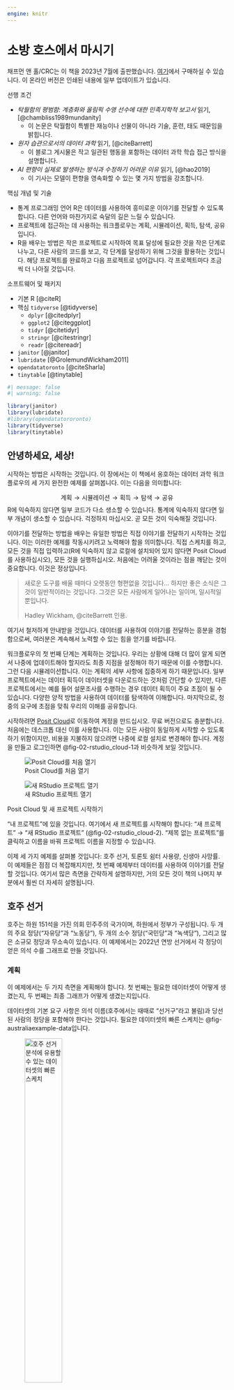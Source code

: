 ```yaml
---
engine: knitr
---
```


# 소방 호스에서 마시기 {#sec-fire-hose}

::: {.callout-note}
채프먼 앤 홀/CRC는 이 책을 2023년 7월에 출판했습니다. [여기](https://www.routledge.com/Telling-Stories-with-Data-With-Applications-in-R/Alexander/p/book/9781032134772)에서 구매하실 수 있습니다. 이 온라인 버전은 인쇄된 내용에 일부 업데이트가 있습니다.
:::

선행 조건

- *탁월함의 평범함: 계층화와 올림픽 수영 선수에 대한 민족지학적 보고서* 읽기, [@chambliss1989mundanity]
  - 이 논문은 탁월함이 특별한 재능이나 선물이 아니라 기술, 훈련, 태도 때문임을 밝힙니다.
- *원자 습관으로서의 데이터 과학* 읽기, [@citeBarrett]
  - 이 블로그 게시물은 작고 일관된 행동을 포함하는 데이터 과학 학습 접근 방식을 설명합니다.
- *AI 편향이 실제로 발생하는 방식과 수정하기 어려운 이유* 읽기, [@hao2019]
  - 이 기사는 모델이 편향을 영속화할 수 있는 몇 가지 방법을 강조합니다.

핵심 개념 및 기술

- 통계 프로그래밍 언어 R은 데이터를 사용하여 흥미로운 이야기를 전달할 수 있도록 합니다. 다른 언어와 마찬가지로 숙달의 길은 느릴 수 있습니다.
- 프로젝트에 접근하는 데 사용하는 워크플로우는 계획, 시뮬레이션, 획득, 탐색, 공유입니다.
- R을 배우는 방법은 작은 프로젝트로 시작하여 목표 달성에 필요한 것을 작은 단계로 나누고, 다른 사람의 코드를 보고, 각 단계를 달성하기 위해 그것을 활용하는 것입니다. 해당 프로젝트를 완료하고 다음 프로젝트로 넘어갑니다. 각 프로젝트마다 조금씩 더 나아질 것입니다.

소프트웨어 및 패키지

- 기본 R [@citeR]
- 핵심 `tidyverse` [@tidyverse]
  - `dplyr` [@citedplyr]
  - `ggplot2` [@citeggplot]
  - `tidyr` [@citetidyr]
  - `stringr` [@citestringr]
  - `readr` [@citereadr]
- `janitor` [@janitor]
- `lubridate` [@GrolemundWickham2011]
- `opendatatoronto` [@citeSharla]
- `tinytable` [@tinytable]

```r
#| message: false
#| warning: false

library(janitor)
library(lubridate)
#library(opendatatororonto)
library(tidyverse)
library(tinytable)
```

## 안녕하세요, 세상!

시작하는 방법은 시작하는 것입니다. 이 장에서는 이 책에서 옹호하는 데이터 과학 워크플로우의 세 가지 완전한 예제를 살펴봅니다.\index{workflow} 이는 다음을 의미합니다:

$$
\mbox{계획} \rightarrow \mbox{시뮬레이션} \rightarrow \mbox{획득} \rightarrow \mbox{탐색} \rightarrow \mbox{공유}
$$
R에 익숙하지 않다면 일부 코드가 다소 생소할 수 있습니다. 통계에 익숙하지 않다면 일부 개념이 생소할 수 있습니다. 걱정하지 마십시오. 곧 모든 것이 익숙해질 것입니다.

이야기를 전달하는 방법을 배우는 유일한 방법은 직접 이야기를 전달하기 시작하는 것입니다. 이는 이러한 예제를 작동시키려고 노력해야 함을 의미합니다. 직접 스케치를 하고, 모든 것을 직접 입력하고(R에 익숙하지 않고 로컬에 설치되어 있지 않다면 Posit Cloud를 사용하십시오), 모든 것을 실행하십시오. 처음에는 어려울 것이라는 점을 깨닫는 것이 중요합니다. 이것은 정상입니다.

> 새로운 도구를 배울 때마다 오랫동안 형편없을 것입니다... 하지만 좋은 소식은 그것이 일반적이라는 것입니다. 그것은 모든 사람에게 일어나는 일이며, 일시적일 뿐입니다.
>
> Hadley Wickham, @citeBarrett 인용.

여기서 철저하게 안내받을 것입니다. 데이터를 사용하여 이야기를 전달하는 흥분을 경험함으로써, 여러분은 계속해서 노력할 수 있는 힘을 얻기를 바랍니다.

워크플로우의 첫 번째 단계는 계획하는 것입니다. 우리는 상황에 대해 더 많이 알게 되면서 나중에 업데이트해야 할지라도 최종 지점을 설정해야 하기 때문에 이를 수행합니다. 그런 다음 시뮬레이션합니다. 이는 계획의 세부 사항에 집중하게 하기 때문입니다. 일부 프로젝트에서는 데이터 획득이 데이터셋을 다운로드하는 것처럼 간단할 수 있지만, 다른 프로젝트에서는 예를 들어 설문조사를 수행하는 경우 데이터 획득이 주요 초점이 될 수 있습니다. 다양한 양적 방법을 사용하여 데이터를 탐색하여 이해합니다. 마지막으로, 청중의 요구에 초점을 맞춰 우리의 이해를 공유합니다.

시작하려면 [Posit Cloud](https://posit.cloud)\index{Posit Cloud}로 이동하여 계정을 만드십시오. 무료 버전으로도 충분합니다. 처음에는 데스크톱 대신 이를 사용합니다. 이는 모든 사람이 동일하게 시작할 수 있도록 하기 위함이지만, 비용을 지불하지 않으려면 나중에 로컬 설치로 변경해야 합니다. 계정을 만들고 로그인하면 @fig-02-rstudio_cloud-1과 비슷하게 보일 것입니다.

::: {#fig-openrstudio layout-ncol="2" layout-valign="bottom"}
![Posit Cloud를 처음 열기](figures/02-posit_cloud-1.png){#fig-02-rstudio_cloud-1}

![새 RStudio 프로젝트 열기](figures/02-posit_cloud-2.png){#fig-02-rstudio_cloud-2}

Posit Cloud 및 새 프로젝트 시작하기
:::

"내 프로젝트"에 있을 것입니다. 여기에서 새 프로젝트를 시작해야 합니다: "새 프로젝트" $\rightarrow$ "새 RStudio 프로젝트" (@fig-02-rstudio_cloud-2). "제목 없는 프로젝트"를 클릭하고 이름을 바꿔 프로젝트 이름을 지정할 수 있습니다.

이제 세 가지 예제를 살펴볼 것입니다: 호주 선거, 토론토 쉼터 사용량, 신생아 사망률. 이 예제들은 점점 더 복잡해지지만, 첫 번째 예제부터 데이터를 사용하여 이야기를 전달할 것입니다. 여기서 많은 측면을 간략하게 설명하지만, 거의 모든 것이 책의 나머지 부분에서 훨씬 더 자세히 설명됩니다.


## 호주 선거

호주\index{Australia}는 하원 151석을 가진 의회 민주주의 국가이며, 하원에서 정부가 구성됩니다.\index{elections!Australia 2022 Federal Election} 두 개의 주요 정당("자유당"과 "노동당"), 두 개의 소수 정당("국민당"과 "녹색당"), 그리고 많은 소규모 정당과 무소속이 있습니다. 이 예제에서는 2022년 연방 선거에서 각 정당이 얻은 의석 수를 그래프로 만들 것입니다.\index{elections}

### 계획

이 예제에서는 두 가지 측면을 계획해야 합니다. 첫 번째는 필요한 데이터셋이 어떻게 생겼는지, 두 번째는 최종 그래프가 어떻게 생겼는지입니다.

데이터셋의 기본 요구 사항은 의석 이름(호주에서는 때때로 "선거구"라고 불림)과 당선된 사람의 정당을 포함해야 한다는 것입니다. 필요한 데이터셋의 빠른 스케치는 @fig-australiaexample-data입니다.

::: {#fig-australiaexample layout-ncol="2" layout-valign="bottom"}
![호주 선거 분석에 유용할 수 있는 데이터셋의 빠른 스케치](figures/02-divisiontable.png){#fig-australiaexample-data width="45%"}

![각 정당이 얻은 의석 수에 대한 가능한 그래프의 빠른 스케치](figures/02-divisiongraph.png){#fig-australiaexample-graph width="45%"}

호주 선거 관련 잠재적 데이터셋 및 그래프 스케치
:::

우리는 또한 관심 있는 그래프를 계획해야 합니다. 각 정당이 얻은 의석 수를 표시하고 싶으므로, 우리가 목표로 할 수 있는 빠른 스케치는 @fig-australiaexample-graph입니다.

### 시뮬레이션

이제 스케치에 구체성을 부여하기 위해 일부 데이터를 시뮬레이션합니다.

시작하려면 Posit Cloud\index{Posit Cloud} 내에서 새 Quarto\index{Quarto} 문서를 만드십시오: "파일" $\rightarrow$ "새 파일" $\rightarrow$ "Quarto 문서$\dots$". "2022년 호주 선거 탐색"과 같은 제목을 지정하고, 저자로 자신의 이름을 추가하고, "시각적 마크다운 편집기 사용"을 클릭 해제하십시오 (@fig-quarto-australian-elections-clcik). 다른 옵션은 기본값으로 두고 "생성"을 클릭하십시오.

::: {#fig-quarto-australian-elections layout-nrow=3}

![새 Quarto 문서 만들기](figures/02-posit_cloud-3.png){#fig-quarto-australian-elections-clcik}

![필요한 경우 rmarkdown 설치](figures/02-posit_cloud-4.png){#fig-quarto-australian-elections-wtfquarto}

![초기 설정 및 서문 포함](figures/02-posit_cloud-5.png){#fig-quarto-australian-elections-3}

![청크를 실행하기 위해 녹색 화살표 강조 표시](figures/02-posit_cloud-6.png){#fig-quarto-australian-elections-4}

![메시지를 제거하기 위해 십자가 강조 표시](figures/02-posit_cloud-7.png){#fig-quarto-australian-elections-5}

![렌더링 버튼 강조 표시](figures/02-posit_cloud-8.png){#fig-quarto-australian-elections-6}

Quarto 문서 시작하기
:::


"패키지 rmarkdown 필요..."와 같은 알림이 표시될 수 있습니다 (@fig-quarto-australian-elections-wtfquarto). 그런 경우 "설치"를 클릭하십시오. 이 예제에서는 모든 것을 이 하나의 Quarto 문서에 넣을 것입니다. "australian_elections.qmd"로 저장해야 합니다: "파일" $\rightarrow$ "다른 이름으로 저장...".

기본 내용을 거의 모두 제거한 다음, 제목 자료 아래에 새 R 코드 청크를 만드십시오: "코드" $\rightarrow$ "청크 삽입". 그런 다음 다음을 설명하는 서문 문서를 추가하십시오:

-   문서의 목적;
-   저자 및 연락처 정보;
-   파일이 작성되었거나 마지막으로 업데이트된 시점; 그리고
-   파일이 의존하는 선행 조건.

```r
#| eval: false
#| echo: true

#### 서문 ####
# 목적: 2022년 호주 선거 데이터를 읽어들이고
# 각 정당이 얻은 의석 수 그래프를 만듭니다.
# 저자: Rohan Alexander
# 이메일: rohan.alexander@utoronto.ca
# 날짜: 2023년 1월 1일
# 선행 조건: 호주 선거 데이터를 얻을 수 있는 곳을 알고 있어야 합니다.
```

R에서 "#"으로 시작하는 줄은 주석입니다. 이는 R에 의해 코드로 실행되지 않고, 대신 사람이 읽도록 설계되었음을 의미합니다. 이 서문의 각 줄은 "#"으로 시작해야 합니다. 또한 "####"로 둘러싸서 이것이 서문 섹션임을 명확히 하십시오. 결과는 @fig-quarto-australian-elections-3과 같아야 합니다.

이 후에는 작업 공간을 설정해야 합니다. 여기에는 필요한 패키지를 설치\index{packages!install}하고 로드하는 것이 포함됩니다. 패키지는 각 컴퓨터에 한 번만 설치하면 되지만, 사용할 때마다 로드해야 합니다. 이 경우 `tidyverse`와 `janitor` 패키지를 사용할 것입니다. 이전에 설치되지 않았다면 설치해야 하며, 그런 다음 각각 로드해야 합니다.

::: {.callout-note}
## 거인의 어깨

Hadley Wickham\index{Wickham, Hadley}은 RStudio의 수석 과학자입니다. 2008년 아이오와 주립 대학교에서 통계학 박사 학위를 취득한 후 라이스 대학교 조교수로 임용되었고, 2013년 RStudio(현재 Posit)의 수석 과학자가 되었습니다.\index{statistics} 그는 `tidyverse` 패키지 컬렉션을 개발했으며, *R for Data Science* [@r4ds] 및 *Advanced R* [@advancedr]를 포함한 많은 책을 출판했습니다. 그는 2019년 COPSS 회장상\index{COPSS Presidents' Award}을 수상했습니다.
:::

패키지 설치 예시는 다음과 같습니다.\index{packages!install} R 코드 청크와 관련된 작은 녹색 화살표를 클릭하여 이 코드를 실행하십시오 (@fig-quarto-australian-elections-4).

```r
#| eval: false
#| echo: true

#### 작업 공간 설정 ####
install.packages("tidyverse")
install.packages("janitor")
```

이제 패키지가 설치되었으므로 로드해야 합니다. 패키지 설치 단계는 컴퓨터당 한 번만 수행하면 되므로, 해당 코드는 실수로 실행되지 않도록 주석 처리하거나 제거해야 합니다. 또한 패키지를 설치할 때 인쇄된 메시지를 제거할 수 있습니다 (@fig-quarto-australian-elections-5).

```r
#| echo: true
#| eval: true
#| warning: false
#| message: false

#### 작업 공간 설정 ####
# install.packages("tidyverse")
# install.packages("janitor")

library(tidyverse)
library(janitor)
```

"렌더링"을 클릭하여 전체 문서를 렌더링할 수 있습니다 (@fig-quarto-australian-elections-6). 이렇게 하면 일부 패키지를 설치하라는 메시지가 표시될 수 있습니다. 그런 경우 동의해야 합니다. 그러면 HTML 문서가 생성됩니다.\index{Quarto!render HTML}

방금 설치된 패키지에 대한 소개를 위해 각 패키지에는 패키지 및 해당 함수에 대한 정보를 제공하는 도움말 파일이 포함되어 있습니다. 패키지 이름 앞에 물음표를 붙인 다음 콘솔에서 해당 코드를 실행하여 액세스할 수 있습니다. 예를 들어 `?tidyverse`.

데이터를 시뮬레이션하려면,\index{simulation} "Division"과 "Party"라는 두 변수와 각각에 대한 일부 값을 가진 데이터셋을 만들어야 합니다. "Division"의 경우 합리적인 값은 151개 호주 선거구 중 하나의 이름일 것입니다. "Party"의 경우 합리적인 값은 "Liberal", "Labor", "National", "Green", "Other" 중 하나일 것입니다. 다시, 이 코드는 R 코드 청크와 관련된 작은 녹색 화살표를 클릭하여 실행할 수 있습니다.

```r
#| echo: true
#| eval: true
#| warning: false
#| message: false

#### 시뮬레이션 ####
set.seed(853)

simulated_data <-
  tibble(
    # 각 선거구를 나타내기 위해 1부터 151까지 사용
    "Division" = 1:151,
    # 151번 무작위로 옵션을 선택합니다 (복원 추출)
    "Party" = sample(
      x = c("Liberal", "Labor", "National", "Green", "Other"),
      size = 151,
      replace = TRUE
    )
  )

simulated_data
```

어느 시점에서 코드가 실행되지 않고 도움을 요청하고 싶을 것입니다.\index{help!asking for} 코드의 작은 스니펫을 스크린샷하여 누군가가 그것을 기반으로 도움을 줄 수 있을 것이라고 기대하지 마십시오. 그들은 거의 확실히 그럴 수 없습니다. 대신, 그들이 실행할 수 있는 방식으로 전체 스크립트를 제공해야 합니다. GitHub\index{GitHub}가 무엇인지는 @sec-reproducible-workflows에서 더 자세히 설명할 것이지만, 지금 당장 도움이 필요하다면 스크린샷을 찍는 것보다 더 유용한 방식으로 코드를 공유할 수 있도록 GitHub Gist를 순진하게 생성해야 합니다. 첫 번째 단계는 [GitHub](https://github.com)에서 무료 계정을 만드는 것입니다 (@fig-githubone). 적절한 사용자 이름을 생각하는 것이 중요합니다. 이는 여러분의 전문 프로필의 일부가 될 것이기 때문입니다. 전문적이고, 어떤 과정과도 독립적이며, 이상적으로는 실제 이름과 관련된 사용자 이름을 사용하는 것이 좋습니다. 그런 다음 오른쪽 상단에서 "+"를 찾고 "새 Gist"를 선택하십시오 (@fig-githubgistone).

::: {#fig-githubgist layout-ncol="2" layout-nrow="2" layout-valign="bottom"}
![GitHub 가입 화면](figures/github_1.png){#fig-githubone}

![새 GitHub Gist](figures/githubgistone.png){#fig-githubgistone}

![코드를 공유하기 위해 공개 GitHub Gist 만들기](figures/githubgisttwo.png){#fig-githubgisttwo}

도움을 요청할 때 코드를 공유하기 위해 Gist 만들기
:::

여기에서 오류가 발생하는 마지막 부분뿐만 아니라 모든 코드를 Gist에 추가해야 합니다. 그리고 끝에 ".R"이 포함된 의미 있는 파일 이름을 지정하십시오. 예를 들어 "australian_elections.R". @fig-githubgisttwo에서는 `library(Tidyverse)` 대신 `library(tidyverse)`와 같이 잘못된 대소문자가 사용되었습니다.

"공개 Gist 생성"을 클릭하십시오. 그런 다음 이 Gist의 URL을 도움을 요청하는 사람과 공유하고, 문제가 무엇인지, 무엇을 달성하려고 하는지 설명할 수 있습니다. 모든 코드를 사용할 수 있으므로 그들이 더 쉽게 도움을 줄 수 있을 것입니다.

### 획득

이제 실제 데이터를 얻고 싶습니다. 필요한 데이터는 호주 연방 선거를 조직하는 비당파 기관인 호주 선거 관리 위원회(AEC)\index{Australia!Australian Electoral Commission}에서 가져옵니다. `readr`의 `read_csv()`에 웹사이트 페이지를 전달할 수 있습니다. `readr`는 `tidyverse`의 일부이므로 명시적으로 로드할 필요가 없습니다. `<-` 또는 "할당 연산자"는 `read_csv()`의 출력을 "raw_elections_data"라는 객체에 할당합니다.

::: {.content-visible when-format="pdf"}
```r
#| eval: false
#| echo: true

#### 데이터 읽어들이기 ####
raw_elections_data <-
  read_csv(
    file =
      paste0("https://results.aec.gov.au/27966/website/Downloads/",
             "HouseMembersElectedDownload-27966.csv"),
    show_col_types = FALSE,
    skip = 1
  )

# 원본 데이터를 저장합니다. 접근 권한을 잃을 경우를 대비하여
write_csv(
  x = raw_elections_data,
  file = "australian_voting.csv"
)
```
:::

::: {.content-visible unless-format="pdf"}
```r
#| eval: false
#| echo: true

#### 데이터 읽어들이기 ####
raw_elections_data <-
  read_csv(
    file =
      "https://results.aec.gov.au/27966/website/Downloads/HouseMembersElectedDownload-27966.csv",
    show_col_types = FALSE,
    skip = 1
  )

# AEC 웹사이트에서 데이터를 읽어들였습니다. 나중에 문제가 생기거나
# 이동할 경우를 대비하여 저장해 두는 것이 좋습니다.
write_csv(
  x = raw_elections_data,
  file = "australian_voting.csv"
)
```
:::

```r
#| eval: false
#| echo: false

# 내부

raw_elections_data <-
  read_csv(
    file =
      "https://results.aec.gov.au/27966/website/Downloads/HouseMembersElectedDownload-27966.csv",
    show_col_types = FALSE,
    skip = 1
  )

write_csv(
  x = raw_elections_data,
  file = here::here("inputs/data/australian_voting.csv")
)
```

```r
#| eval: true
#| echo: false
#| warning: false

raw_elections_data <-
  read_csv(
    here::here("inputs/data/australian_voting.csv"),
    show_col_types = FALSE
  )
```

`head()`를 사용하여 데이터셋을 빠르게 살펴볼 수 있습니다. `head()`는 처음 여섯 행을 보여주고, `tail()`는 마지막 여섯 행을 보여줍니다.

```r
head(raw_elections_data)
tail(raw_elections_data)
```

데이터를 사용하려면 정리해야 합니다. 계획 단계에서 원했던 데이터셋과 유사하게 만들려고 합니다. 계획에서 벗어나는 것은 괜찮지만, 이는 의도적이고 합리적인 결정이어야 합니다. 저장한 데이터셋을 읽어들인 후 가장 먼저 할 일은 변수 이름을 조정하는 것입니다. `janitor`의 `clean_names()`를 사용하여 이를 수행할 것입니다.

```r
#| echo: false
#| eval: true

#### 기본 정리 ####
raw_elections_data <-
  read_csv(
    file = here::here("inputs/data/australian_voting.csv"),
    show_col_types = FALSE
  )
```

```r
#| echo: true
#| eval: false

#### 기본 정리 ####
raw_elections_data <-
  read_csv(
    file = "australian_voting.csv",
    show_col_types = FALSE
  )
```

```r
#| echo: true
#| eval: true

# 이름을 더 쉽게 입력할 수 있도록 합니다.
cleaned_elections_data <-
  clean_names(raw_elections_data)

# 처음 여섯 행을 살펴봅니다.
head(cleaned_elections_data)
```

이름이 더 빨리 입력되는 이유는 RStudio\index{R!RStudio}가 자동으로 완성하기 때문입니다. 이를 위해 변수 이름을 입력하기 시작한 다음 "tab" 키를 사용하여 완성합니다.

데이터셋에는 많은 변수가 있으며, 우리는 주로 "division_nm"과 "party_nm" 두 가지에 관심이 있습니다. `tidyverse`의 일부로 로드한 `dplyr`의 `select()`를 사용하여 관심 있는 특정 변수를 선택할 수 있습니다. "파이프 연산자"\index{pipe operator}, `|>`,는 한 줄의 출력을 다음 줄의 함수의 첫 번째 입력으로 전달합니다.

```r
#| echo: true
#| eval: true

cleaned_elections_data <-
  cleaned_elections_data |>
  select(
    division_nm,
    party_nm
  )

head(cleaned_elections_data)
```

일부 변수 이름은 여전히 약어이기 때문에 명확하지 않습니다. `names()`를 사용하여 이 데이터셋의 열 이름을 살펴볼 수 있습니다. 그리고 `dplyr`의 `rename()`을 사용하여 이름을 변경할 수 있습니다.

```r
names(cleaned_elections_data)
```

```r
cleaned_elections_data <-
  cleaned_elections_data |>
  rename(
    division = division_nm,
    elected_party = party_nm
  )

head(cleaned_elections_data)
```

이제 `unique()`를 사용하여 "elected_party" 열의 고유 값을 살펴볼 수 있습니다.

```r
cleaned_elections_data$elected_party |>
  unique()
```

우리가 원했던 것보다 더 많은 세부 정보가 있으므로, `dplyr`의 `case_match()`를 사용하여 정당 이름을 시뮬레이션한 것과 일치하도록 단순화할 수 있습니다.

```r
cleaned_elections_data <-
  cleaned_elections_data |>
  mutate(
    elected_party =
      case_match(
        elected_party,
        "Australian Labor Party" ~ "Labor",
        "Liberal National Party of Queensland" ~ "Liberal",
        "Liberal" ~ "Liberal",
        "The Nationals" ~ "Nationals",
        "The Greens" ~ "Greens",
        "Independent" ~ "Other",
        "Katter's Australian Party (KAP)" ~ "Other",
        "Centre Alliance" ~ "Other"
      )
  )

head(cleaned_elections_data)
```

이제 데이터가 계획과 일치합니다 (@fig-australiaexample-data). 모든 선거구에 대해 당선된 사람의 정당을 가지고 있습니다.

이제 데이터셋을 깔끔하게 정리했으므로 저장해야 합니다. 다음 단계에서 정리된 데이터셋으로 시작할 수 있도록 말입니다. 원시 데이터를 대체하지 않고 나중에 정리된 데이터셋을 쉽게 식별할 수 있도록 새 파일 이름으로 저장해야 합니다.

```r
#| echo: true
#| eval: false

write_csv(
  x = cleaned_elections_data,
  file = "cleaned_elections_data.csv"
)
```

```r
#| echo: false
#| eval: true

write_csv(
  cleaned_elections_data,
  here::here("outputs/data/cleaned_elections_data.csv")
)
```

### 탐색

우리가 만든 데이터셋을 탐색하고 싶을 수 있습니다. 데이터셋을 더 잘 이해하는 한 가지 방법은 그래프를 만드는 것입니다. 특히, 여기서는 @fig-australiaexample-graph에서 계획한 그래프를 만들고 싶습니다.

먼저, 방금 만든 데이터셋을 읽어들입니다.

```r
#| echo: false
#| eval: true

cleaned_elections_data <-
  read_csv(
    "outputs/data/cleaned_elections_data.csv",
    show_col_types = FALSE
  )
```

```r
#| echo: true
#| eval: false

#### 탐색 ####
cleaned_elections_data <-
  read_csv(
    file = "cleaned_elections_data.csv",
    show_col_types = FALSE
  )
```

`dplyr`의 `count()`를 사용하여 각 정당이 얻은 의석 수를 빠르게 셀 수 있습니다.

```r
#| echo: true
#| eval: true
#| warning: false

cleaned_elections_data |>
  count(elected_party)
```

관심 있는 그래프를 만들기 위해 `tidyverse`의 일부인 `ggplot2`를 사용합니다. 이 패키지의 핵심은 "+"를 사용하여 레이어를 추가하여 그래프를 만든다는 것입니다. 이를 "더하기 연산자"라고 부릅니다. 특히 `ggplot2`의 `geom_bar()`를 사용하여 막대 차트를 만들 것입니다 (@fig-canadanice-1).

```r
#| echo: true
#| eval: true
#| warning: false
#| label: fig-canadanice
#| fig-cap: "2022년 호주 연방 선거에서 정당별 획득 의석 수"
#| fig-subcap: ["기본 옵션", "개선된 테마 및 레이블"]
#| layout-ncol: 2

cleaned_elections_data |>
  ggplot(aes(x = elected_party)) + # aes는 "미학"을 줄인 말입니다.
  geom_bar()

cleaned_elections_data |>
  ggplot(aes(x = elected_party)) +
  geom_bar() +
  theme_minimal() + # 테마를 더 깔끔하게 만듭니다.
  labs(x = "정당", y = "의석 수") # 레이블을 더 의미 있게 만듭니다.
```

@fig-canadanice-1은 우리가 목표로 한 것을 달성합니다. 그러나 기본 옵션을 수정하고 레이블을 개선하여 더 보기 좋게 만들 수 있습니다 (@fig-canadanice-2).

### 공유

이 시점까지 우리는 데이터를 다운로드하고, 정리하고, 그래프를 만들었습니다. 일반적으로 우리가 한 일을 어느 정도 자세히 전달해야 합니다. 이 경우, 우리가 한 일, 왜 했는지, 그리고 무엇을 발견했는지에 대해 몇 단락을 작성하여 워크플로우를 마무리할 수 있습니다. 예시는 다음과 같습니다.

> 호주는 하원 151석을 가진 의회 민주주의 국가이며, 하원에서 정부가 구성됩니다. 두 개의 주요 정당("자유당"과 "노동당"), 두 개의 소수 정당("국민당"과 "녹색당"), 그리고 많은 소규모 정당이 있습니다. 2022년 연방 선거는 5월 21일에 치러졌으며, 약 1,500만 표가 투표되었습니다. 우리는 각 정당이 얻은 의석 수에 관심이 있었습니다.
>
> 우리는 호주 선거 관리 위원회 웹사이트에서 의석별 결과를 다운로드했습니다. 통계 프로그래밍 언어 R [@citeR]과 `tidyverse` [@tidyverse] 및 `janitor` [@janitor]를 사용하여 데이터셋을 정리하고 정돈했습니다. 그런 다음 각 정당이 얻은 의석 수 그래프를 만들었습니다 (@fig-canadanice).
>
> 노동당이 77석을 얻었고, 자유당이 48석으로 그 뒤를 이었습니다. 소수 정당은 국민당이 10석, 녹색당이 4석을 얻었습니다. 마지막으로 10명의 무소속 의원과 소규모 정당 후보들이 당선되었습니다.
>
> 의석 분포는 두 주요 정당에 편향되어 있으며, 이는 호주 유권자들의 비교적 안정적인 선호도를 반영하거나, 전국적인 네트워크나 자금과 같은 주요 정당으로서의 이점 때문에 관성 때문일 수 있습니다. 이러한 분포의 이유에 대한 더 나은 이해는 향후 연구에서 흥미로운 주제입니다. 데이터셋은 투표한 모든 사람으로 구성되지만, 호주에서는 일부가 체계적으로 투표에서 제외되며, 일부는 다른 사람보다 투표하기가 훨씬 더 어렵다는 점에 유의해야 합니다.

이 예제는 몇 단락에 불과하지만, 초록을 형성하도록 축소하거나, 각 단락을 섹션으로 확장하여 전체 보고서를 형성하도록 늘릴 수 있습니다. 첫 번째 단락은 일반적인 개요, 두 번째 단락은 데이터에 초점, 세 번째 단락은 결과에 초점, 네 번째 단락은 토론입니다. @hao2019의 예시를 따라, 네 번째 단락은 편향이 스며들 수 있는 영역을 고려하기에 좋은 곳입니다.

## 토론토의 노숙자 인구

토론토\index{Canada!Toronto unhoused population}에는 많은 노숙자 인구가 있습니다 [@torontohomeless]. 혹독한 겨울은 쉼터에 충분한 공간이 있는 것이 중요함을 의미합니다. 이 예제에서는 2021년 쉼터 사용량 표를 만들어 각 월의 평균 사용량을 비교할 것입니다. 우리의 예상은 12월과 같은 추운 달에 7월과 같은 따뜻한 달보다 사용량이 더 많다는 것입니다.

### 계획

관심 있는 데이터셋은 날짜, 쉼터, 그리고 그날 밤 점유된 침대 수를 포함해야 합니다. 작동할 데이터셋의 빠른 스케치는 @fig-torontohomeless-data입니다. 우리는 매월 평균 일일 점유 침대 수를 포함하는 표를 만드는 데 관심이 있습니다. 표는 @fig-torontohomeless-table과 비슷하게 보일 것입니다.

::: {#fig-torontohomeless layout-ncol="2"}
![데이터셋의 빠른 스케치](figures/02-shelter_sketch.png){#fig-torontohomeless-data width="50%"}

![매월 평균 점유 침대 수 테이블의 빠른 스케치](figures/02-homeless_sketch.png){#fig-torontohomeless-table width="50%"}

토론토 쉼터 사용량 관련 데이터셋 및 테이블 스케치
:::

### 시뮬레이션

다음 단계는 데이터셋과 유사한 데이터를 시뮬레이션하는 것입니다.\index{simulation} 시뮬레이션은 데이터 생성 프로세스에 대해 깊이 생각할 기회를 제공합니다. 분석으로 전환할 때, 이는 우리에게 가이드가 될 것입니다. 시뮬레이션을 먼저 사용하지 않고 분석을 수행하는 것은 목표 없이 화살을 쏘는 것과 같다고 생각할 수 있습니다. 즉, 확실히 무언가를 하고 있지만, 잘하고 있는지는 명확하지 않습니다.

Posit Cloud\index{Posit Cloud}에서 새 Quarto\index{Quarto} 문서를 만들고 저장한 다음, 새 R 코드 청크를 만들고 서문 문서를 추가하십시오. 그런 다음 필요한 패키지를 설치 및/또는 로드하십시오. 다시 `tidyverse`와 `janitor`를 사용할 것입니다. 이들은 이전에 설치되었으므로 다시 설치할 필요가 없습니다. 또한 `lubridate`도 사용할 것입니다. 이것은 `tidyverse`의 일부이므로 독립적으로 설치할 필요는 없지만 로드해야 합니다. 또한 `opendatatoronto`와 `knitr`도 사용할 것이며, 이들은 설치하고 로드해야 합니다.

```r
#| eval: false
#| echo: true

#### 서문 ####
# 목적: 2021년 쉼터 사용량 데이터를 얻고 표를 만듭니다.
# 저자: Rohan Alexander
# 이메일: rohan.alexander@utoronto.ca
# 날짜: 2022년 7월 1일
# 선행 조건: -

#### 작업 공간 설정 ####
install.packages("opendatatoronto")
install.packages("knitr")

library(knitr)
library(janitor)
library(lubridate)
library(opendatatoronto)
library(tidyverse)
```

```r
#| echo: false
#| eval: true
#| warning: false
#| message: false

library(knitr)
library(janitor)
library(lubridate)
library(opendatatoronto)
library(tidyverse)
```

이전 예제에 세부 정보를 추가하자면, 패키지에는 다른 사람들이 작성한 코드가 포함되어 있습니다. 이 책에서 정기적으로 보게 될 몇 가지 일반적인 패키지가 있습니다. 특히 `tidyverse`. 패키지를 사용하려면 먼저 설치해야 하고, 그런 다음 로드해야 합니다. 패키지는 컴퓨터당 한 번만 설치하면 되지만, 사용할 때마다 로드해야 합니다. 이는 이전에 설치한 패키지를 여기에서 다시 설치할 필요가 없음을 의미합니다.

::: callout-note
## 거인의 어깨

로버트 젠틀맨 박사\index{Gentleman, Robert}는 R의 공동 창시자입니다. 1988년 워싱턴 대학교에서 통계학 박사 학위를 취득한 후 오클랜드 대학교로 옮겼습니다.\index{statistics} 그 후 23andMe를 포함한 다양한 역할을 수행했으며, 현재 하버드 의과대학 계산 생의학 센터의 전무이사입니다.
:::

::: callout-note
## 거인의 어깨

로스 이아카 박사\index{Ihaka, Ross}는 R의 공동 창시자입니다. 그는 1985년 캘리포니아 대학교 버클리에서 통계학 박사 학위를 취득했습니다. 그는 마오리족 지진의 신인 "Ruaumoko"라는 제목의 논문을 작성했습니다.\index{statistics}\index{Berkeley} 그 후 오클랜드 대학교로 옮겨 평생 그곳에 머물렀습니다. 그는 2008년 뉴질랜드 왕립 학회 테 아파랑기에서 피커링 메달을 수상했습니다.
:::

사람들이 R과 우리가 사용하는 패키지를 만들기 위해 시간을 기부한다는 점을 고려할 때, 그들을 인용하는 것이 중요합니다. 필요한 정보를 얻기 위해 `citation()`을 사용합니다.\index{citation!R} 인수를 사용하지 않고 실행하면 R 자체에 대한 인용 정보를 제공하고, 패키지 이름인 인수를 사용하여 실행하면 해당 패키지에 대한 인용 정보를 제공합니다.\index{packages!cite}\index{citation!R packages}

```r
citation() # R에 대한 인용 정보 얻기
citation("ggplot2") # 패키지에 대한 인용 정보 얻기
```

시뮬레이션으로 돌아가서, 우리는 "date", "shelter", "occupancy" 세 가지 변수가 필요합니다.\index{simulation} 이 예제는 `set.seed()`를 사용하여 시드를 추가하여 이전 예제를 기반으로 구축됩니다.\index{random seed} 시드는 동일한 코드를 실행할 때마다 항상 동일한 무작위 데이터를 생성할 수 있도록 합니다. 어떤 정수든 시드로 사용할 수 있습니다. 이 경우 시드는 853입니다. 이 시드를 사용하면 이 예제와 동일한 무작위 숫자를 얻을 수 있습니다. 다른 시드를 사용하면 다른 무작위 숫자를 예상해야 합니다. 마지막으로, `rep()`를 사용하여 특정 횟수만큼 무언가를 반복합니다. 예를 들어, "Shelter 1"을 365번 반복합니다. 이는 약 1년치에 해당합니다.\index{distribution!Poisson}

```r
#| echo: true
#| eval: true
#| warning: false
#| message: false

#### 시뮬레이션 ####
set.seed(853)

simulated_occupancy_data <-
  tibble(
    date = rep(x = as.Date("2021-01-01") + c(0:364), times = 3),
    # Eddelbuettel 기반: https://stackoverflow.com/a/21502386
    shelter = c(
      rep(x = "Shelter 1", times = 365),
      rep(x = "Shelter 2", times = 365),
      rep(x = "Shelter 3", times = 365)
    ),
    number_occupied =
      rpois(
        n = 365 * 3,
        lambda = 30
      ) # 포아송 분포에서 1,095번 추출
  )

head(simulated_occupancy_data)
```

이 시뮬레이션에서 우리는 먼저 2021년의 모든 날짜 목록을 만듭니다. 그 목록을 세 번 반복합니다. 우리는 1년 내내 매일 세 개의 쉼터에 대한 데이터를 가정합니다. 매일 밤 점유된 침대 수를 시뮬레이션하기 위해, 우리는 포아송 분포\index{distribution!Poisson}에서 추출하며, 평균 30개의 침대가 쉼터당 점유된다고 가정합니다. 이는 임의의 선택입니다. 배경 설명을 하자면, 포아송 분포는 종종 카운트 데이터가 있을 때 사용되며, @sec-its-just-a-generalized-linear-model에서 다시 다룹니다.

### 획득

토론토 시에서 제공하는 토론토 쉼터 사용량 데이터를 사용합니다. 쉼터 사용량은 매일 새벽 4시에 점유된 침대 수를 세어 측정합니다. 데이터에 액세스하려면 `opendatatoronto`를 사용한 다음 자체 사본을 저장합니다.

::: {.content-visible when-format="pdf"}
```r
#| eval: false
#| echo: true

#### 데이터 획득 ####
toronto_shelters <-
  # 각 패키지는 Open Data Toronto의 관련 페이지의 "개발자용" 탭에서 찾을 수 있는 고유 ID와 연결됩니다.
  list_package_resources("21c83b32-d5a8-4106-a54f-010dbe49f6f2") |>
  # 해당 패키지 내에서 2021년 데이터셋에 관심이 있습니다.
  filter(name ==
    "daily-shelter-overnight-service-occupancy-capacity-2021.csv") |>
  # 데이터셋을 한 행으로 줄인 후 리소스를 가져올 수 있습니다.
  get_resource()

write_csv(
  x = toronto_shelters,
  file = "toronto_shelters.csv"
)

head(toronto_shelters)
```
:::

::: {.content-visible unless-format="pdf"}
```r
#| eval: false
#| echo: true

#### 데이터 획득 ####
toronto_shelters <-
  # 각 패키지는 Open Data Toronto의 관련 페이지의 "개발자용" 탭에서 찾을 수 있는 고유 ID와 연결됩니다.
  # https://open.toronto.ca/dataset/daily-shelter-overnight-service-occupancy-capacity/
  list_package_resources("21c83b32-d5a8-4106-a54f-010dbe49f6f2") |>
  # 해당 패키지 내에서 2021년 데이터셋에 관심이 있습니다.
  filter(name ==
    "daily-shelter-overnight-service-occupancy-capacity-2021.csv") |>
  # 데이터셋을 한 행으로 줄인 후 리소스를 가져올 수 있습니다.
  get_resource()

write_csv(
  x = toronto_shelters,
  file = "toronto_shelters.csv"
)

head(toronto_shelters)
```
:::

```r
#| eval: false
#| echo: false
#| warning: false

write_csv(
  x = toronto_shelters,
  file = here::here("inputs/data/toronto_shelters.csv")
)
```

```r
#| eval: true
#| echo: false
#| warning: false

toronto_shelters <-
  read_csv(
    here::here("inputs/data/toronto_shelters.csv"),
    show_col_types = FALSE
  )
```

::: {.content-visible unless-format="pdf"}
```r
#| eval: true
#| echo: true
#| warning: false

head(toronto_shelters)
```
:::

이것을 우리가 관심 있었던 데이터셋(@fig-torontohomeless-data)과 유사하게 만들기 위해 많은 작업이 필요하지 않습니다. `clean_names()`를 사용하여 이름을 더 쉽게 입력할 수 있도록 변경하고, `select()`를 사용하여 관련 열만 남겨야 합니다.

```r
toronto_shelters_clean <-
  clean_names(toronto_shelters) |>
  mutate(occupancy_date = ymd(occupancy_date)) |> 
  select(occupancy_date, occupied_beds)

head(toronto_shelters_clean)
```

남은 것은 정리된 데이터셋을 저장하는 것입니다.

```r
#| eval: false
#| echo: true
#| warning: false

write_csv(
  x = toronto_shelters_clean,
  file = "cleaned_toronto_shelters.csv"
)
```

```r
#| eval: true
#| echo: false
#| warning: false

write_csv(
  x = toronto_shelters_clean,
  file = here::here("outputs/data/cleaned_toronto_shelters.csv")
)
```

### 탐색

먼저, 방금 만든 데이터셋을 로드합니다.

```r
#| echo: false
#| eval: true

toronto_shelters_clean <-
  read_csv(
    "outputs/data/cleaned_toronto_shelters.csv",
    show_col_types = FALSE
  )
```

```r
#| echo: true
#| eval: false

#### 탐색 ####
toronto_shelters_clean <-
  read_csv(
    "cleaned_toronto_shelters.csv",
    show_col_types = FALSE
  )
```

데이터셋에는 각 쉼터에 대한 일일 기록이 포함되어 있습니다. 우리는 각 월의 평균 사용량을 이해하는 데 관심이 있습니다. 이를 위해 `lubridate`의 `month()`를 사용하여 월 열을 추가해야 합니다. 기본적으로 `month()`는 월의 숫자를 제공하므로, 월의 전체 이름을 얻기 위해 "label"과 "abbr" 두 가지 인수를 포함합니다. `tidyverse`의 일부인 `tidyr`의 `drop_na()`를 사용하여 침대 수에 대한 데이터가 없는 행을 제거합니다. 우리는 시작하는 데 중점을 두기 때문에 여기서는 생각 없이 이 작업을 수행할 것이지만, 이는 중요한 결정이며 @sec-farm-data와 @sec-exploratory-data-analysis에서 누락된 데이터에 대해 더 자세히 이야기합니다. 그런 다음 `dplyr`의 `summarise()`를 사용하여 월별 그룹을 기반으로 요약 통계를 생성합니다. `tinytable`의 `tt()`를 사용하여 @tbl-homelessoccupancyd를 생성합니다.

```r
#| label: tbl-homelessoccupancyd
#| tbl-cap: "2021년 토론토 쉼터 사용량"

toronto_shelters_clean |>
  mutate(occupancy_month = month(
    occupancy_date,
    label = TRUE,
    abbr = FALSE
  )) |>
  arrange(month(occupancy_date)) |> 
  drop_na(occupied_beds) |> 
  summarise(number_occupied = mean(occupied_beds),
            .by = occupancy_month) |>
  tt()
```

이전과 마찬가지로, 이것은 괜찮아 보이며 우리가 목표로 한 것을 달성합니다. 그러나 기본값을 약간 조정하여 더 보기 좋게 만들 수 있습니다 (@tbl-homelessoccupancy). 특히 열 이름을 더 읽기 쉽게 만들고, 적절한 소수점 이하 자릿수만 표시하고, 정렬을 변경합니다 (`j`는 관심 있는 열 번호를 지정하는 데 사용되고 `r`은 정렬 유형, 즉 오른쪽 정렬입니다).

```r
#| label: tbl-homelessoccupancy
#| tbl-cap: "2021년 토론토 쉼터 사용량"

toronto_shelters_clean |>
  mutate(occupancy_month = month(
    occupancy_date,
    label = TRUE,
    abbr = FALSE
  )) |>
  arrange(month(occupancy_date)) |> 
  drop_na(occupied_beds) |> 
  summarise(number_occupied = mean(occupied_beds),
            .by = occupancy_month) |>
  tt(
    digits = 1
  ) |> 
  style_tt(j = 2, align = "r") |> 
  setNames(c("월", "일일 평균 점유 침대 수"))
```

### 공유

우리는 우리가 한 일, 왜 했는지, 그리고 무엇을 발견했는지에 대해 몇 단락을 작성하여 작업을 요약해야 합니다. 예시는 다음과 같습니다.

> 토론토에는 많은 노숙자 인구가 있습니다. 혹독한 겨울은 쉼터에 충분한 공간이 있는 것이 중요함을 의미합니다. 우리는 추운 달과 따뜻한 달에 쉼터 사용량이 어떻게 변하는지 이해하는 데 관심이 있습니다.
>
> 우리는 토론토 시에서 제공하는 토론토 쉼터 침대 점유율 데이터를 사용합니다. 특히, 매일 새벽 4시에 점유된 침대 수를 세어 측정합니다. 우리는 이를 월별 평균으로 계산하는 데 관심이 있습니다. 우리는 통계 프로그래밍 언어 R [@citeR]과 `tidyverse` [@Wickham2017], `janitor` [@janitor], `opendatatoronto` [@citeSharla], `lubridate` [@GrolemundWickham2011], `knitr` [@citeknitr]를 사용하여 데이터셋을 정리하고 정돈하고 분석했습니다. 그런 다음 각 월의 매일 밤 평균 점유 침대 수 표를 만들었습니다 (@tbl-homelessoccupancy).
>
> 2021년 12월의 일일 평균 점유 침대 수는 7월의 30개에 비해 34개로 더 높았습니다 (@tbl-homelessoccupancy). 더 일반적으로, 7월부터 12월까지 일일 평균 점유 침대 수가 꾸준히 증가했으며, 매월 약간의 전체적인 증가가 있었습니다.
>
> 데이터셋은 쉼터를 기반으로 하므로, 우리의 결과는 특히 크거나 작은 쉼터에 특정한 변화에 의해 왜곡될 수 있습니다. 특정 쉼터가 추운 달에 특히 매력적일 수 있습니다. 또한, 우리는 점유된 침대 수에 관심이 있었지만, 계절에 따라 침대 공급이 변한다면, 추가적인 관심 통계는 점유율이 될 것입니다.

이 예제는 몇 단락에 불과하지만, 초록을 형성하도록 축소하거나, 각 단락을 섹션으로 확장하여 전체 보고서를 형성할 수 있습니다. 첫 번째 단락은 일반적인 개요, 두 번째 단락은 데이터에 초점, 세 번째 단락은 결과에 초점, 네 번째 단락은 토론입니다. @hao2019의 예시를 따라, 네 번째 단락은 편향이 스며들 수 있는 영역을 고려하기에 좋은 곳입니다.

## 신생아 사망률

신생아 사망률\index{neonatal mortality}은 생후 첫 달 이내에 발생하는 사망을 의미합니다. 신생아 사망률(NMR)은 1,000명당 신생아 사망자 수입니다 [@unigme]. 제3차 지속 가능한 개발 목표(SDG)는 NMR을 12로 줄이는 것을 목표로 합니다. 이 예제에서는 지난 50년간 아르헨티나,\index{Argentina!neonatal mortality} 호주,\index{Australia!neonatal mortality} 캐나다,\index{Canada!neonatal mortality} 케냐\index{Kenya!neonatal mortality}의 추정 NMR 그래프를 만들 것입니다.

### 계획

이 예제에서는 데이터셋이 어떻게 생겼는지, 그리고 그래프가 어떻게 생겼는지 생각해야 합니다.

데이터셋에는 국가와 연도를 지정하는 변수가 있어야 합니다. 또한 해당 국가의 해당 연도에 대한 NMR 추정치가 포함된 변수도 있어야 합니다. 대략적으로 @fig-nmrexample-data와 같아야 합니다.

::: {#fig-nmrexample layout-ncol="2"}
![잠재적으로 유용한 NMR 데이터셋의 빠른 스케치](figures/02-nmr_dataset_sketch.png){#fig-nmrexample-data}

![시간 경과에 따른 국가별 NMR 그래프의 빠른 스케치](figures/02-NMRgraph.png){#fig-nmrexample-graph}

신생아 사망률(NMR)에 대한 데이터셋 및 그래프 스케치
:::

우리는 x축에 연도, y축에 추정 NMR이 있는 그래프를 만들고 싶습니다. 각 국가는 자체 시리즈를 가져야 합니다. 우리가 찾고 있는 것의 빠른 스케치는 @fig-nmrexample-graph입니다.

### 시뮬레이션

우리는 계획과 일치하는 데이터를 시뮬레이션하고 싶습니다. 이 경우 국가, 연도, NMR 세 가지 열이 필요합니다.\index{simulation}

Posit Cloud\index{Posit Cloud} 내에서 새 Quarto 문서\index{Quarto}를 만들고 저장하십시오. 서문 문서를 추가하고 작업 공간을 설정하십시오. `tidyverse`, `janitor`, `lubridate`를 사용할 것입니다.

```r
#| eval: false
#| echo: true

#### 서문 ####
# 목적: 지난 50년간 4개국의 신생아 사망률 데이터를 얻고 준비하여 그래프를 만듭니다.
# 저자: Rohan Alexander
# 이메일: rohan.alexander@utoronto.ca
# 날짜: 2022년 7월 1일
# 선행 조건: -

#### 작업 공간 설정 ####
library(janitor)
library(lubridate)
library(tidyverse)
```

```r
#| echo: false
#| eval: true
#| warning: false
#| message: false

library(janitor)
library(lubridate)
library(tidyverse)
```

패키지에 포함된 코드는 저자가 업데이트하고 새 버전을 출시함에 따라 때때로 변경될 수 있습니다. `packageVersion()`을 사용하여 사용 중인 패키지 버전을 확인할 수 있습니다. 예를 들어, `tidyverse` 버전 2.0.0과 `janitor` 버전 2.2.0을 사용하고 있습니다.

```r
packageVersion("tidyverse")
packageVersion("janitor")
```

설치된 모든 패키지의 버전을 업데이트하려면 `update.packages()`를 사용합니다.\index{packages!update} `tidyverse_update()`를 사용하여 `tidyverse` 패키지만 설치할 수 있습니다. 이것은 매일 실행할 필요는 없지만, 때때로 패키지를 업데이트하는 것이 좋습니다. 많은 패키지가 하위 호환성을 보장하기 위해 노력하지만, 어느 시점부터는 불가능해집니다. 패키지를 업데이트하면 이전 코드를 다시 작성해야 할 수 있습니다. 시작할 때는 큰 문제가 아니며, 어쨌든 @sec-reproducible-workflows에서 다루는 특정 버전을 로드하는 도구가 있습니다.

시뮬레이션으로 돌아가서, `rep()`를 사용하여 각 국가의 이름을 50번 반복하고, 50년의 기간을 전달할 수 있도록 합니다. 마지막으로, `runif()`를 사용하여 균일 분포에서 추출하여 해당 국가의 해당 연도에 대한 추정 NMR 값을 시뮬레이션합니다.\index{distribution!uniform}

```r
#| echo: true
#| eval: true
#| warning: false
#| message: false

#### 데이터 시뮬레이션 ####
set.seed(853)

simulated_nmr_data <-
  tibble(
    country =
      c(rep("Argentina", 50), rep("Australia", 50), 
        rep("Canada", 50), rep("Kenya", 50)),
    year =
      rep(c(1971:2020), 4),
    nmr =
      runif(n = 200, min = 0, max = 100)
  )

head(simulated_nmr_data)
```

이 시뮬레이션은 작동하지만, 50년 대신 60년을 시뮬레이션하는 데 관심이 있다면 시간이 많이 걸리고 오류가 발생하기 쉽습니다. 이 코드를 개선하는 한 가지 방법은 50의 모든 인스턴스를 변수로 대체하는 것입니다.\index{simulation}\index{distribution!uniform}

```r
#| echo: true
#| eval: true
#| warning: false
#| message: false

#### 데이터 시뮬레이션 ####
set.seed(853)

number_of_years <- 50

simulated_nmr_data <-
  tibble(
    country =
      c(rep("Argentina", number_of_years), rep("Australia", number_of_years),
        rep("Canada", number_of_years), rep("Kenya", number_of_years)),
    year =
      rep(c(1:number_of_years + 1970), 4),
    nmr =
      runif(n = number_of_years * 4, min = 0, max = 100)
  )

head(simulated_nmr_data)
```

결과는 동일하지만, 이제 50년에서 60년으로 변경하려면 한 곳에서만 변경하면 됩니다.

이 시뮬레이션된 데이터셋은 비교적 간단하고 우리가 코드를 작성했기 때문에 신뢰할 수 있습니다.\index{confidence!establishing} 그러나 실제 데이터셋으로 전환할 때, 그것이 주장하는 바와 일치하는지 확인하기가 더 어렵습니다. 데이터를 신뢰하더라도, 그 신뢰를 다른 사람들과 공유할 수 있어야 합니다. 한 가지 방법은 데이터가 제대로 되어 있는지 테스트를 설정하는 것입니다. 예를 들어, 우리는 다음을 예상합니다:\index{testing}

1.  "country"는 이 네 가지 중 하나여야 합니다: "Argentina", "Australia", "Canada", "Kenya".
2.  반대로, "country"는 이 네 가지 국가를 모두 포함해야 합니다.
3.  "year"는 1971보다 작거나 2020보다 크지 않아야 하며, 정수여야 합니다. 문자나 소수점이 있는 숫자가 아니어야 합니다.
4.  "nmr"은 0에서 1,000 사이의 값이어야 하며, 숫자여야 합니다.

이러한 기능을 기반으로 데이터셋이 통과할 것으로 예상되는 일련의 테스트를 작성할 수 있습니다.

```r
#| echo: true
#| eval: false

simulated_nmr_data$country |>
  unique() == c("Argentina", "Australia", "Canada", "Kenya")

simulated_nmr_data$country |>
  unique() |>
  length() == 4

simulated_nmr_data$year |> min() == 1971
simulated_nmr_data$year |> max() == 2020
simulated_nmr_data$nmr |> min() >= 0
simulated_nmr_data$nmr |> max() <= 1000
simulated_nmr_data$nmr |> class() == "numeric"
```

이러한 테스트를 통과했으므로 시뮬레이션된 데이터셋을 신뢰할 수 있습니다.\index{confidence!establishing} 더 중요한 것은 이러한 테스트를 실제 데이터셋에 적용할 수 있다는 것입니다. 이를 통해 해당 데이터셋에 대한 신뢰를 높이고 그 신뢰를 다른 사람들과 공유할 수 있습니다.

### 획득

유엔 아동 사망률 추정 기관 간 그룹(IGME)\index{UN Inter-agency Group for Child Mortality Estimation}은 다운로드하여 저장할 수 있는 NMR 추정치를 [제공](https://childmortality.org/)합니다.

```r
#| eval: false
#| echo: true
#| warning: false

#### 데이터 획득 ####
raw_igme_data <-
  read_csv(
    file =
      "https://childmortality.org/wp-content/uploads/2021/09/UNIGME-2021.csv",
    show_col_types = FALSE
  )

write_csv(x = raw_igme_data, file = "igme.csv")
```


```r
#| eval: false
#| echo: false
#| warning: false

# 내부

raw_igme_data <-
  read_csv(
    file =
      "https://childmortality.org/wp-content/uploads/2021/09/UNIGME-2021.csv",
    show_col_types = FALSE
  )

arrow::write_parquet(
  x = raw_igme_data,
  sink = "inputs/data/igme.parquet"
)
```



```r
#| eval: true
#| echo: false
#| warning: false

raw_igme_data = 
  arrow::read_parquet(
    file = "inputs/data/igme.parquet"
)
```

이와 같이 확립된 데이터의 경우, 데이터에 대한 지원 자료를 읽는 것이 유용할 수 있습니다. 이 경우 코드북\index{data!codebook}은 [여기](https://childmortality.org/wp-content/uploads/2021/03/CME-Info_codebook_for_downloads.xlsx)에서 사용할 수 있습니다. 이 후에는 데이터셋을 더 잘 이해하기 위해 빠르게 살펴볼 수 있습니다. `head()`로 데이터셋이 어떻게 생겼는지, `tail()`로 마지막 여섯 행을, `names()`로 열 이름을 확인할 수 있습니다.

::: {.content-visible unless-format="pdf"}
```r
#| eval: true
#| echo: true
#| warning: false

head(raw_igme_data)
```
:::

```r
names(raw_igme_data)
```

이름을 정리하고 관심 있는 행과 열만 유지하고 싶습니다. 계획에 따라 "Sex"가 "Total", "Series Name"이 "UN IGME estimate", "Geographic area"가 "Argentina", "Australia", "Canada", "Kenya" 중 하나, "Indicator"가 "Neonatal mortality rate"인 행에 관심이 있습니다. 이 후에는 "geographic_area", "time_period", "obs_value" 몇 개의 열에만 관심이 있습니다.

```r
#| echo: true
#| eval: true

cleaned_igme_data <-
  clean_names(raw_igme_data) |>
  filter(
    sex == "Total",
    series_name == "UN IGME estimate",
    geographic_area %in% c("Argentina", "Australia", "Canada", "Kenya"),
    indicator == "Neonatal mortality rate"
    ) |>
  select(geographic_area, time_period, obs_value)

head(cleaned_igme_data)
```

두 가지 다른 측면을 수정해야 합니다: "time_period"의 클래스는 문자이지만 연도여야 하고, "obs_value"의 이름은 더 유익하도록 "nmr"로 변경해야 합니다.

```r
cleaned_igme_data <-
  cleaned_igme_data |>
  mutate(
    time_period = str_remove(time_period, "-06"),
    time_period = as.integer(time_period)
  ) |>
  filter(time_period >= 1971) |>
  rename(nmr = obs_value, year = time_period, country = geographic_area)

head(cleaned_igme_data)
```

마지막으로, 시뮬레이션된 데이터셋을 기반으로 개발한 테스트를 데이터셋이 통과하는지 확인할 수 있습니다.

```r
cleaned_igme_data$country |>
  unique() == c("Argentina", "Australia", "Canada", "Kenya")

cleaned_igme_data$country |>
  unique() |>
  length() == 4

cleaned_igme_data$year |> min() == 1971
cleaned_igme_data$year |> max() == 2020
cleaned_igme_data$nmr |> min() >= 0
cleaned_igme_data$nmr |> max() <= 1000
cleaned_igme_data$nmr |> class() == "numeric"
```

남은 것은 깔끔하게 정리된 데이터셋을 저장하는 것입니다.

```r
#| eval: false
#| echo: true
#| warning: false

write_csv(x = cleaned_igme_data, file = "cleaned_igme_data.csv")
```

```r
#| eval: true
#| echo: false
#| warning: false

write_csv(
  x = cleaned_igme_data,
  file = here::here("outputs/data/cleaned_igme_data.csv")
)
```

### 탐색

정리된 데이터셋을 사용하여 추정 NMR 그래프를 만들고 싶습니다. 먼저, 데이터셋을 읽어들입니다.

```r
#| echo: false
#| eval: true

cleaned_igme_data <-
  read_csv(
    "outputs/data/cleaned_igme_data.csv",
    show_col_types = FALSE
  )
```

```r
#| echo: true
#| eval: false

#### 탐색 ####
cleaned_igme_data <-
  read_csv(
    file = "cleaned_igme_data.csv",
    show_col_types = FALSE
  )
```

이제 NMR이 시간 경과에 따라 어떻게 변했는지, 그리고 국가 간의 차이를 그래프로 만들 수 있습니다 (@fig-nmrgraph).

```r
#| label: fig-nmrgraph
#| echo: true
#| eval: true
#| warning: false
#| fig-cap: "아르헨티나, 호주, 캐나다, 케냐의 신생아 사망률(NMR) (1971-2020)"

cleaned_igme_data |>
  ggplot(aes(x = year, y = nmr, color = country)) +
  geom_point() +
  theme_minimal() +
  labs(x = "연도", y = "신생아 사망률(NMR)", color = "국가") +
  scale_color_brewer(palette = "Set1") +
  theme(legend.position = "bottom")
```

### 공유

이 시점까지 우리는 데이터를 다운로드하고, 정리하고, 테스트를 작성하고, 그래프를 만들었습니다. 일반적으로 우리가 한 일을 어느 정도 자세히 전달해야 합니다. 이 경우, 우리가 한 일, 왜 했는지, 그리고 무엇을 발견했는지에 대해 몇 단락을 작성할 것입니다.

> 신생아 사망률은 생후 첫 달 이내에 발생하는 사망을 의미합니다. 특히, 신생아 사망률(NMR)은 1,000명당 신생아 사망자 수입니다. 우리는 지난 50년간 아르헨티나, 호주, 캐나다, 케냐 네 개국의 NMR 추정치를 얻습니다.
>
> 유엔 아동 사망률 추정 기관 간 그룹(IGME)은 웹사이트 https://childmortality.org/에서 NMR 추정치를 제공합니다. 우리는 그들의 추정치를 다운로드한 다음 통계 프로그래밍 언어 R [@citeR]을 사용하여 데이터셋을 정리하고 정돈했습니다.
>
> 우리는 시간 경과에 따른 추정 NMR과 관심 있는 네 개국 간의 상당한 변화를 발견했습니다 (@fig-nmrgraph). 1970년대에는 추정 NMR이 감소하는 경향이 있었습니다. 호주와 캐나다는 그 시점에서 낮은 NMR을 보였고 2020년까지 그 수준을 유지했으며, 약간 더 감소했습니다. 아르헨티나와 케냐의 추정치는 2020년까지 계속해서 상당한 감소를 보였습니다.
>
> 우리의 결과는 시간 경과에 따른 추정 NMR의 상당한 개선을 시사합니다. NMR 추정치는 추정치를 뒷받침하는 통계 모델과 기본 데이터에 기반합니다. 데이터의 이중 부담\index{data!double burden}은 종종 결과가 좋지 않은 그룹, 이 경우 국가에 대해 고품질 데이터를 쉽게 사용할 수 없다는 것입니다. 우리의 결론은 추정치를 뒷받침하는 모델과 기본 데이터의 품질에 따라 달라지며, 우리는 이들 중 어느 것도 독립적으로 검증하지 않았습니다.

## 결론

이 장에서 많은 내용을 다루었으며, 모든 것을 이해하지 못하는 것은 정상입니다. 가장 좋은 방법은 세 가지 사례 연구를 각자 시간을 내어 살펴보는 것입니다. 복사-붙여넣기 대신 모든 코드를 직접 입력하고, 완전히 이해하지 못하더라도 조금씩 실행하십시오. 그런 다음 자신만의 주석을 추가해 보십시오.

또한 이 시점에서 이 장의 모든 것을 완전히 이해할 필요는 없습니다. 일부 학생들은 이 책의 다음 몇 장을 계속해서 읽고 나중에 이 장으로 돌아오는 것이 가장 좋다고 생각합니다. 흥미롭게도 우리는 한두 시간의 작업만으로 데이터를 사용하여 세상에 대해 무언가를 배울 수 있음을 보여주었습니다. 이러한 기술을 개발하면서, 우리는 또한 우리 작업의 더 넓은 영향에 대해 점점 더 정교하게 고려해야 합니다.

> "우리는 우리 작업의 사회적 영향에 대해 생각할 필요가 없습니다. 왜냐하면 그것은 어렵고 다른 사람들이 우리를 위해 할 수 있기 때문입니다."는 정말 나쁜 주장입니다. 저는 CV [컴퓨터 비전] 연구를 중단했습니다. 왜냐하면 제 작업이 미치는 영향을 보았기 때문입니다. 저는 그 작업을 좋아했지만, 군사적 응용과 개인 정보 보호 문제는 결국 무시할 수 없게 되었습니다. 그러나 기본적으로 모든 얼굴 인식 작업은 우리가 더 넓은 영향 섹션을 진지하게 받아들인다면 출판되지 않을 것입니다. 거의 이점이 없고 엄청난 단점 위험이 있습니다. 공정하게 말하자면, 저는 여기서 많은 겸손을 가져야 합니다. 대학원 대부분 동안 저는 과학이 비정치적이고 연구는 주제가 무엇이든 객관적으로 도덕적이고 좋다는 신화를 믿었습니다.
>
> Joe Redmon, 2020년 2월 20일


"데이터 과학"이라는 용어는 학계, 산업계, 심지어 더 일반적으로도 널리 사용되지만, 우리가 보았듯이 정의하기 어렵습니다. 데이터 과학에 대한 의도적으로 적대적인 정의는 "인간성을 셀 수 있는 것으로 비인간적으로 축소하는 것"입니다 [@keyes2019]. 의도적으로 논란의 여지가 있지만, 이 정의는 지난 10년 동안 데이터 과학 및 양적 방법론에 대한 수요가 증가한 한 가지 이유를 강조합니다. 즉, 개인과 그들의 행동이 이제 그 중심에 있다는 것입니다. 많은 기술은 수십 년 동안 존재했지만, 지금 인기를 끄는 것은 이러한 인간 중심적인 접근 방식입니다.

불행히도, 많은 작업이 개인에게 초점을 맞추고 있음에도 불구하고, 개인 정보 보호 및 동의 문제, 그리고 더 넓은 윤리적 문제는 거의 최우선으로 고려되지 않는 것 같습니다. 일부 예외는 있지만, 일반적으로 AI, 머신러닝, 데이터 과학이 사회를 혁신할 것이라고 주장하면서도, 이러한 유형의 문제는 혁명을 받아들이기 전에 생각해야 할 것이 아니라, 있으면 좋은 것으로 취급되는 경향이 있습니다.

대부분의 경우, 이러한 유형의 문제는 새로운 것이 아닙니다. 과학 분야에서는 CRISPR 기술과 유전자 편집에 대한 광범위한 윤리적 고려가 있었습니다 [@brokowski2019crispr; @marchese2022]. 그리고 이전 시대에는 유사한 대화가 있었습니다. 예를 들어, 베르너 폰 브라운이 나치 독일을 위해 로켓을 만들었음에도 불구하고 미국을 위해 로켓을 만들도록 허용된 것에 대한 논의가 있었습니다 [@neufeld2002wernher; @wilford1977]. 의학 분야에서는 이러한 우려가 오랫동안 최우선으로 고려되었습니다 [@american1848code]. 데이터 과학은 다른 분야의 경험을 바탕으로 이러한 문제를 생각하고 사전에 해결하기보다는 자체적인 터스키기 순간을 맞이할 운명인 것 같습니다.

그렇긴 하지만, 일부 데이터 과학자들이 실습을 둘러싼 윤리에 대해 더 많은 관심을 갖기 시작했다는 증거가 있습니다. 예를 들어, 권위 있는 머신러닝 컨퍼런스인 NeurIPS는 2020년부터 모든 제출물에 윤리적 측면에 대한 진술을 요구하고 있습니다.

> 균형 잡힌 관점을 제공하기 위해 저자는 윤리적 측면 및 미래 사회적 결과를 포함하여 작업의 잠재적인 더 넓은 영향에 대한 진술을 포함해야 합니다. 저자는 긍정적인 결과와 부정적인 결과를 모두 논의하도록 주의해야 합니다.
>
> NeurIPS 2020 컨퍼런스 논문 모집

데이터 과학의 윤리적 고려와 더 넓은 영향에 대한 우려의 목적은 어떤 것을 규범적으로 허용하거나 금지하는 것이 아니라, 가장 중요하게 다루어져야 할 몇 가지 문제를 제기할 기회를 제공하는 것입니다. 데이터 과학 응용의 다양성, 분야의 상대적인 젊음, 그리고 변화의 속도는 그러한 고려 사항이 때때로 의도적으로 제쳐두어지며, 이는 해당 분야의 나머지 부분에서 허용된다는 것을 의미합니다. 이는 과학, 의학, 공학, 회계와 같은 분야와 대조됩니다. 아마도 이러한 분야는 더 자각적일 것입니다 (@fig-personalprobability).

![랜달 먼로의 "확률"에서 보여주듯이 숫자는 맥락에서 벗어날 수 없습니다: https://xkcd.com/881/.](figures/probability.png){#fig-personalprobability width=90% fig-align="center"}


## 연습 문제

### 퀴즈 {.unnumbered}

1.  데이터 과학이란 무엇입니까 (자신의 말로)?
2.  @register2020에 따르면, 데이터 결정은 (하나를 선택하십시오)?
    a. 실제 사람들에게 영향을 미칩니다.
    b. 아무에게도 영향을 미치지 않습니다.
    c. 훈련 세트에 있는 사람들에게 영향을 미칩니다.
    d. 테스트 세트에 있는 사람들에게 영향을 미칩니다.
3.  @keyes2019에 따르면, 데이터 과학이란 무엇입니까 (하나를 선택하십시오)?
    a. 데이터 과학은 과학적 방법, 프로세스, 알고리즘 및 시스템을 사용하여 많은 구조화된 및 비구조화된 데이터에서 지식과 통찰력을 추출하는 학제 간 분야입니다.
    b. 의사 결정을 위한 대량의 데이터에 대한 양적 분석.
    c. 인간성을 셀 수 있는 것으로 비인간적으로 축소하는 것.
4.  @keyes2019에 따르면, 표준화된 범주를 요구하는 데이터 시스템의 한 가지 결과는 무엇입니까 (하나를 선택하십시오)?
    a. 사용자 경험 저하.
    b. 보안 조치 손상.
    c. 기술 혁신 증가.
    d. 개인의 정체성과 경험의 말소.
5.  @kieranskitchen에 따르면, 데이터를 다루는 것에 대한 일반적인 비판은 무엇입니까 (하나를 선택하십시오)?
    a. 너무 시간이 많이 걸리고 비효율적이라는 것.
    b. 숫자 뒤에 있는 인간 삶의 현실과 거리를 두게 한다는 것.
    c. 분석을 위해 값비싼 소프트웨어와 광범위한 훈련이 필요하다는 것.
6.  @kieranskitchen에 따르면, 그 비판에 대한 한 가지 답변은 무엇입니까 (하나를 선택하십시오)?
    a. 데이터를 다루는 것은 의미에 대한 질문과 대면하게 합니다.
    b. 데이터 분석은 수행되어서는 안 됩니다.
    c. 데이터는 자동화된 프로세스에 의해서만 분석되어야 합니다.
    d. 질적 접근 방식이 지배적인 접근 방식이어야 합니다.
7.  @keyes2019와 @kieranskitchen을 어떻게 조화시킬 수 있습니까?
8.  윤리가 데이터 과학의 핵심 요소인 이유는 무엇입니까 (하나를 선택하십시오)?
    a. 데이터 과학은 항상 민감한 개인 정보를 포함하기 때문입니다.
    b. 윤리적 고려 사항이 분석을 더 쉽게 만들기 때문입니다.
    c. 데이터셋은 인간과 관련될 가능성이 높으며 맥락을 고려해야 하기 때문입니다.
    d. 규제가 모든 데이터 분석에 윤리 승인을 요구하기 때문입니다.
9.  이 장에서 설명된 @crawford에 따르면, 다음 중 우리 세상과 따라서 우리의 데이터를 형성하는 힘은 무엇입니까 (모두 선택하십시오)?
    a. 정치적.
    b. 물리적.
    c. 역사적.
    d. 문화적.
    e. 사회적.
10. @nottomford에 따르면, 컴파일러란 무엇입니까 (하나를 선택하십시오)?
    a. 파일에 입력한 기호를 하위 수준 명령으로 변환하는 소프트웨어.
    b. 누군가가 입력하거나 복사하거나 다른 곳에서 붙여넣은 일련의 기호 (일반적인 키보드 문자를 사용하여 어떤 종류의 파일로 저장됨).
    c. 이점이 있는 시계.
    d. 펀치 카드에 구멍을 뚫고, 상자에 넣고, 로드한 다음, 컴퓨터가 카드를 넘겨 구멍이 있는 곳을 식별하고 메모리 일부를 업데이트하는 것.
11. 성별에 대한 설문조사 결과가 다음과 같다고 가정해 봅시다: "남성: 879", "여성: 912", "논바이너리: 10", "말하고 싶지 않음: 3", "기타: 1". "말하고 싶지 않음"을 고려하는 적절한 방법은 무엇입니까 (하나를 선택하십시오)?
    a. 삭제합니다.
    b. 상황에 따라 다릅니다.
    c. 포함합니다.
    d. "기타"로 병합합니다.
12. 인종 및/또는 성별을 예측 변수로 포함하면 모델의 성능이 향상되는 직업을 가지고 있다고 가정해 봅시다. 분석에 이러한 변수를 포함할지 여부를 결정할 때 어떤 요소를 고려할 것입니까 (자신의 말로)?
13. 데이터 과학에서 재현성이란 무엇을 의미합니까 (하나를 선택하십시오)?
    a. 다른 데이터셋으로 유사한 결과를 생성할 수 있는 것.
    b. 분석의 모든 단계를 다른 사람이 독립적으로 다시 수행할 수 있도록 보장하는 것.
    c. 동료 심사 저널에 결과를 게시하는 것.
    d. 데이터를 보호하기 위해 독점 소프트웨어를 사용하는 것.
14. 측정과 관련된 과제는 무엇입니까 (하나를 선택하십시오)?
    a. 일반적으로 간단하고 거의 주의를 기울일 필요가 없습니다.
    b. 무엇을 어떻게 측정할지 결정하는 것은 복잡하고 맥락에 따라 다릅니다.
    c. 데이터 수집은 객관적이고 편향이 없습니다.
    d. 측정은 항상 정확하고 시간이 지나도 일관적입니다.
15. 조각가 비유에서 조각하는 행위는 데이터 워크플로우에서 무엇을 나타냅니까 (하나를 선택하십시오)?
    a. 데이터에 맞는 복잡한 모델을 생성하는 것.
    b. 원시 데이터를 획득하는 것.
    c. 필요한 데이터셋을 드러내기 위해 데이터를 정리하고 준비하는 것.
    d. 결과를 시각화하는 것.
16. 탐색적 데이터 분석(EDA)이 개방형 프로세스인 이유는 무엇입니까 (하나를 선택하십시오)?
    a. 따라야 할 고정된 단계가 있기 때문입니다.
    b. 데이터의 형태와 패턴을 이해하기 위해 지속적인 반복이 필요하기 때문입니다.
    c. 구조화된 방식으로 가설을 테스트하는 것을 포함하기 때문입니다.
    d. 자동화할 수 있기 때문입니다.
17. 통계 모델을 신중하게 사용해야 하는 이유는 무엇입니까 (하나를 선택하십시오)?
    a. 항상 결정적인 결과를 제공하기 때문입니다.
    b. 초기 단계에서 내려진 결정을 반영할 수 있기 때문입니다.
    c. 대부분의 청중에게 너무 복잡하기 때문입니다.
    d. 데이터가 잘 제시되면 불필요하기 때문입니다.
18. 키 측정의 어려움에 대해 생각하는 것에서 얻을 수 있는 한 가지 교훈은 무엇입니까 (하나를 선택하십시오)?
    a. 키는 변동성이 거의 없는 간단한 측정입니다.
    b. 모든 측정은 올바른 도구로 수행되면 정확합니다.
    c. 간단한 측정조차도 데이터 품질에 영향을 미치는 복잡성을 가질 수 있습니다.
    d. 키는 데이터 분석에서 유용한 변수가 아닙니다.
19. 데이터셋에서 누락된 사람을 고려하지 않는 것의 위험은 무엇입니까 (하나를 선택하십시오)?
    a. 분석에 큰 영향을 미치지 않습니다.
    b. 데이터 양을 줄여 분석을 단순화합니다.
    c. 전체 맥락을 나타내지 않는 결론으로 이어질 수 있습니다.
20. 통계 모델링의 목적은 무엇입니까 (하나를 선택하십시오)?
    a. 데이터를 탐색하고 이해하는 데 도움이 되는 도구.
    b. 가설을 증명하는 것.
    c. 탐색적 데이터 분석을 대체하는 것.
21. "우리 데이터는 지저분하고 복잡한 세상의 단순화이다"라는 말은 무엇을 의미합니까 (하나를 선택하십시오)?
    a. 데이터는 현실의 모든 측면을 완벽하게 포착합니다.
    b. 데이터는 분석을 가능하게 하기 위해 현실을 단순화하지만, 모든 세부 사항을 포착할 수는 없습니다.
    c. 데이터는 항상 부정확하고 쓸모없습니다.

### 수업 활동 {.unnumbered}

- 강사는 수업 사진을 찍은 다음 화면에 사진을 표시해야 합니다. 소그룹으로 학생들은 사진이 보여주는 세 가지 측면과 보여주지 않는 세 가지 측면을 식별해야 합니다. 이것이 데이터 과학과 어떻게 관련되는지 논의하십시오.
- 강사는 각 그룹에 측정에 사용할 다른 항목을 제공해야 합니다. 일부는 다른 것보다 더 유용합니다. 예를 들어, 줄자, 종이, 자, 마커, 저울 등. 그런 다음 학생들은 해당 항목을 사용하여 다음 질문에 답해야 합니다: "머리카락 길이는 얼마입니까?". 숫자를 스프레드시트에 추가하십시오. 스프레드시트만 있다면 머리카락 길이에 대해 무엇을 이해하고 무엇을 이해하지 못할 것입니까? 이를 더 넓은 데이터 과학과 연결하십시오.

### 과제 {.unnumbered}

이 과제의 목적은 겉보기에 간단해 보이는 것조차 측정의 어려움을 명확히 하고, 따라서 더 복잡한 영역에서 측정 문제의 가능성을 명확히 하는 것입니다.

무, 겨자잎, 루꼴라와 같이 빠르게 자라는 식물의 씨앗을 구하십시오. 씨앗을 심고 사용한 흙의 양을 측정하십시오. 물을 주고 사용한 물의 양을 측정하십시오. 매일 변화를 기록하십시오. 더 일반적으로, 가능한 한 많이 측정하고 기록하십시오. 측정의 어려움에 대한 생각을 기록하십시오. 결국 씨앗이 싹을 틔울 것이고, 어떻게 자라는지 측정해야 합니다.

1. 계획:
  * 데이터셋: 각 관측치는 선거구 이름과 당선된 후보의 정당을 포함해야 합니다.
  * 그래프: 각 정당이 얻은 선거구 수를 보여주는 그래프를 만들어야 합니다.

2. 시뮬레이션:
  * Quarto 문서를 생성합니다.
  * 필요한 패키지(`tidyverse`, `janitor`)를 로드합니다.
  * 선거구에 정당을 무작위로 할당하여 선거 결과를 시뮬레이션합니다: 선거구 번호를 추가한 다음, 6가지 옵션 중 하나를 복원 추출 방식으로 338번 무작위로 선택하기 위해 `sample()` 함수를 사용합니다.

3. 획득:
  * 캐나다 선거관리위원회에서 CSV 파일을 [여기](https://www.elections.ca/res/rep/off/ovr2021app/53/data_donnees/table_tableau11.csv)에서 다운로드합니다.
  * 이름을 정리한 다음, 관심 있는 두 열("electoral\_district\_name\_nom\_de\_circonscription" 및 "elected\_candidate\_candidat\_elu")을 선택합니다. 마지막으로, 프랑스어 부분을 제거하고 이름을 단순화하여 열 이름을 변경합니다.
  * 필요한 열은 당선된 후보에 대한 것입니다. 이 열에는 당선된 후보의 성, 쉼표, 이름, 공백, 그리고 슬래시로 구분된 영어와 프랑스어 정당 이름이 포함되어 있습니다. `tidyr`의 `separate()`를 사용하여 이 열을 조각으로 분리한 다음, `select()`를 사용하여 정당 정보만 유지합니다 (아래에 일부 도우미 코드가 있습니다).
  * 마지막으로, 시뮬레이션한 내용과 일치하도록 정당 이름을 프랑스어에서 영어로 다시 코딩합니다.

  ```r
  #| eval: false
  #| echo: true

  cleaned_elections_data <-
    cleaned_elections_data |>
    separate(
      col = elected_candidate,
      into = c("Other", "party"),
      sep = "/"
    ) |>
    select(-Other)
  ```

4. 탐색:
  * 2021년 캐나다 연방 선거에서 각 정당이 얻은 선거구 수를 멋진 그래프로 만듭니다.

5. 공유:
  * 무엇을 했고, 왜 했으며, 무엇을 발견했는지에 대해 몇 단락으로 작성합니다. GitHub Gist 링크를 제출합니다.